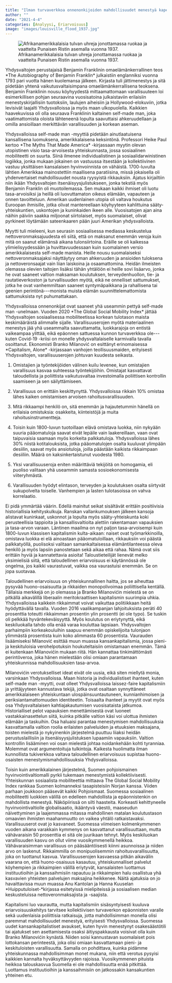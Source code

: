 ```yaml
---
title: "Ilman turvaverkkoa onnenonkijoiden mahdollisuudet menestyä kapenevat"
author: ""
date: "2021-4-4"
categories: [Analyysi, Eriarvoisuus]
image: "images/louisville_flood_1937.jpg"
---
```


![Afrikanamerikkalaisia tulvan uhreja jonottamassa ruokaa ja vaatteita Punaisen Ristin asemalla vuonna 1937.](images/louisville_flood_1937.jpg){fig-align="center"}

Yhdysvaltojen perustajaisä Benjamin Franklinin omaelämänkerrallinen teos \*The Autobiography of Benjamin Franklin\* julkaistiin englanniksi vuonna 1793 pari vuotta hänen kuolemansa jälkeen. Kirjasta tuli jättimenestys ja sitä pidetään yhtenä vaikutusvaltaisimpana omaelämänkerrallisena teoksena. Benjamin Franklinin nousu köyhyydestä mittaamattomaan varallisuuteen loi esimerkillisen pohjan seuraavina vuosisatoina julkaistaviin erilaisiin menestyskirjallisiin tuotoksiin, laulujen aiheisiin ja Hollywood-elokuviin, jotka levisivät laajalti Yhdysvalloissa ja myös maan ulkopuolella. Kaikkien haavekuvissa oli olla seuraava Franklinin kaltainen self-made man, joka vaatimattomista oloista lähteneenä lopulta saavuttaisi ahkeruudellaan ja omilla ansioillaan merkittävän varallisuuden ja korkean aseman.

Yhdysvalloissa self-made man -myyttiä pidetään ainutlaatuisena kansallisena luomuksena, amerikkalaisena keksintönä. Professori Heike Paul kertoo \*The Myths That Made America\* -kirjassaan myytin olevan utopistinen visio tasa-arvoisesta yhteiskunnasta, jossa sosiaalinen mobiliteetti on suurta. Siinä ilmenee individualistinen ja sosiaalidarwinistinen logiikka, jonka mukaan jokainen on vastuussa itsestään ja kollektiivinen vastuu yksittäisen kansalaisen hyvinvoinnista on vähäistä. 1700-luvulta lähtien Amerikkaa mainostettiin maallisena paratiisina, missä jokaisella oli yhdenvertaiset mahdollisuudet nousta ryysyistä rikkauksiin. Ajatus kirjailtiin niin ikään Yhdysvaltojen itsenäisyysjulistukseen, jonka tekstiä myös Benjamin Franklin oli muotoilemassa. Sen mukaan kaikki ihmiset oli luotu tasa-arvoisiksi ja heillä oli luovuttamaton oikeus elämään, vapauteen ja onnen tavoitteluun. Amerikan uudenlainen utopia oli valtava houkutus Euroopan ihmisille, jotka olivat mantereellaan köyhyyteen kahlittuina sääty-yhteiskuntien, uskontojen ja kuninkaiden ikeen alle. Vuosisatojen ajan aina näihin päiviin saakka miljoonat siirtolaiset, myös suomalaiset, olivat pyrkineet löytämään sateenkaaren pään juuri Amerikan yhdysvalloista.

Myytti tuli mieleeni, kun seurasin sosiaalisessa mediassa keskustelua nettoveronmaksajuudesta eli siitä, että on maksanut enemmän veroja kuin mitä on saanut elämänsä aikana tulonsiirtoina. Eräille se oli kaikessa ylimielisyydessään ja huvittavuudessaan kuin suomalainen versio amerikkalaisesta self-made manista. Heille nousu suomalaiseksi nettoveronmaksajaksi näyttäytyy oman ahkeruuden ja ansioiden tuloksena ja nettoveronsaajat vain liian laiskoina ja osaamattomina. Heidän ilmeisten olemassa olevien taitojen lisäksi tähän yhtälöön ei heille sovi lisäarvo, jonka he ovat saaneet valtion maksaman koulutuksen, terveydenhuollon, tie- ja rautatieverkoston ja turvallisuuden myötä, eikä ne onnelliset sattumukset, jotka he ovat vanhemmiltaan saaneet syntymäpaikkana ja rahallisena tai geenien perintönä\-\--monista muista elämän suunnittelemattomista sattumuksista nyt puhumattakaan.

Yhdysvalloissa onnenonkijat ovat saaneet yhä useammin pettyä self-made man -unelmaan. Vuoden 2020 \*The Global Social Mobility Index\* jättää Yhdysvaltojen sosiaalisessa mobiliteetissa korkean tulotason maista keskimääräistä alimmalle sijalle. Varallisuuserojen myötä materiaalinen menestys jää yhä useammalta saavuttamatta, luokkarajoja on entistä vaikeampaa ylittää, eikä epäonnen sattuessa kunnon turvaverkkoa ole\-\--kuten Covid-19 -kriisi on monelle yhdysvaltalaiselle karmivalla tavalla osoittanut. Ekonomisti Branko Milanović on esittänyt erinomaisessa \*Capitalism, Alone\* -kirjassaan vanhojen teollisuusmaiden, erityisesti Yhdysvaltojen, varallisuuserojen johtuvan kuudesta seikasta.

1.  Omistajien ja työntekijöiden välinen kuilu levenee, kun omistajien varallisuus kasvaa suhteessa työntekijöihin. Omistajat kasvattavat taloudellista ja poliittista vaikutusvaltaa investoimalla poliittisen kontrollin saamiseen ja sen säilyttämiseen.

2.  Varallisuus on erittäin keskittynyttä. Yhdysvalloissa rikkain 10% omistaa lähes kaiken omistamisen arvoisen rahoitusvarallisuuden.

3.  Mitä rikkaampi henkilö on, sitä enemmän ja hajautetummin hänellä on erilaisia omistuksia: osakkeita, kiinteistöjä ja muita rahoitusinstrumentteja.

4.  Toisin kuin 1800-luvun tuotoillaan elävä omistava luokka, niin nykyään suuria pääomatuloja saavat eivät lepäile vain laakereillaan, vaan ovat taipuvaisia saamaan myös korkeita palkkatuloja. Yhdysvalloissa lähes 30% niistä kotitalouksista, jotka pääomatulojen osalta kuuluvat ylimpään desiilin, saavat myös ansiotuloja, joilla päästään kaikista rikkaimpaan desiiliin. Määrä on kaksinkertaistunut vuodesta 1980.

5.  Yksi varallisuuseroja eniten määrittäviä tekijöitä on homogamia, eli puoliso valitaan yhä useammin samasta sosioekonomisesta viiteryhmästä.

6.  Varallisuuden hyödyt elintason, terveyden ja koulutuksen osalta siirtyvät sukupolvelta toiselle. Vanhempien ja lasten tulotasoissa on vahva korrelaatio.

Ei pidä ymmärtää väärin. Edellä mainitut seikat sisältävät erittäin positiivisia historiallisia kehityskulkuja. Ranskan vallankumouksen jälkeen kansoja alistavat kuninkaat, uskonnot ja lopulta myös sääty-yhteiskunta koki perusteellisia tappioita ja kansallisvaltioita alettiin rakentamaan vapauksien ja tasa-arvon varaan. Läntinen maailma on nyt paljon tasa-arvoisempi kuin 1800-luvun klassisen kapitalismin kulta-aikaan: naiset ovat työmarkkinoilla, omistava luokka ei elä ainoastaan pääomatuloillaan, rikkauksiin voi päästä palkkatyöllä, puolisoksi valitaan samankaltaisessa elämäntilanteessa oleva henkilö ja myös lapsiin panostetaan sekä aikaa että rahaa. Nämä ovat siis erittäin hyviä ja kannatettavia asioita! Taloustieteilijät lienevät melko yksimielisiä siitä, että taloudellinen eriarvoisuus ei käytännössä ole ongelma, jos kaikki vaurastuvat, vaikka osa vaurastuisi enemmän. Se on jopa suotavaa.

Taloudellinen eriarvoisuus on yhteiskunnallinen haitta, jos se aiheuttaa pysyvää huono-osaisuutta ja rikkaiden monopolivoimaa poliittisella kentällä. Tällaisia merkkejä on jo olemassa ja Branko Milanovićin mielestä se on pitkällä aikavälillä liberaalin meritokraattisen kapitalismin suurimpia uhkia. Yhdysvalloissa kaikkein rikkaimmat voivat vaikuttaa politiikkaan heitä hyödyttävällä tavalla. Vuoden 2016 vaalikampanjan lahjoituksista peräti 40 prosenttia toteutti rikkaimman prosentin ylin prosentti (ei ole typo). Se tuskin oli pelkkää hyväntekeväisyyttä. Myös koulutus on eriytynyttä, eikä keskiluokalla tahdo olla enää varaa kouluttaa lapsiaan. Yhdysvaltojen parhaimpiin korkeakouluihin saapuu enemmän opiskelijoita tulonjaon ylimmästä prosentista kuin koko alimmasta 60 prosentista. Vaurauden lisäämiseksi Milanović esittää muun muassa kansankapitalismia, jossa pieni- ja keskituloisia verohelpotuksin houkuteltaisiin omistamaan enemmän. Tämä ei kuitenkaan Milanovićin mukaan riitä. Hän kannattaa tinkimättömästi perintöveroa, joka hänen mielestään olisi omiaan parantamaan yhteiskunnissa mahdollisuuksien tasa-arvoa.

Milanovićin verotukselliset ideat eivät ole uusia, eikä siten miellytä monia, varsinkaan Yhdysvalloissa. Maan historia ja individualistiset ihanteet, kuten self-made man -myytti, ovat olleet Yhdysvalloissa laissez-faire kapitalismiin ja yrittäjyyteen kannustava tekijä, jotka ovat osaltaan synnyttäneet amerikkalaiseen yhteiskuntaan ulospäinsuuntautuneen, kunnianhimoisen ja periksiantamattomuuden identiteetin. Toisaalta ihanteet ja myytit ovat myös osa Yhdysvaltalaisen kahtiajakautumisen vuosisataista jatkumoa. Historialliset pelot vapauksien menettämisestä ovat luoneet vastakkainasettelun siitä, kuinka pitkälle valtion käsi voi ulottua ihmisten elämään ja taskuihin. Osa haluaisi parantaa menestymisen mahdollisuuksia kasvattamalla valtion roolia erilaisten palveluiden ja etuuksien maksajana, toisten mielestä jo nykyinenkin järjestelmä puuttuu liiaksi heidän perustuslaillisiin ja itsenäisyysjulistuksen lupaamiin vapauksiin. Valtion kontrollin lisääminen voi osan mielestä johtaa noidankehään kohti tyranniaa. Molemmat ovat argumentoituja tulkintoja. Kaikesta huolimatta ilman kunnollista tukiverkkoa valtava taloudellinen eriarvoisuus supistaa huono-osaisten menestymismahdollisuuksia Yhdysvalloissa.

Toisin kuin amerikkalainen järjestelmä, Suomen pohjoismainen hyvinvointivaltiomalli pyrkii tukemaan menestymistä kollektiivisesti. Yhteiskunnan sosiaalista mobiliteettia mittaava The Global Social Mobility Index rankkaa Suomen kolmanneksi tasapisteisiin Norjan kanssa. Viiden parhaan joukkoon pääsevät kaikki Pohjoismaat. Suomessa sosiaalinen mobiliteetti luokkien välillä on edelleen mahdollista ja epäonnistenkin on mahdollista menestyä. Näköpiirissä on silti haasteita. Korkeasti kehittyneelle hyvinvointivaltiolle globalisaatio, ikääntyvä väestö, maaseudun näivettyminen ja laajemmassa mitassa mahdollinen matalan koulutustason omaavien ihmisten maahanmuutto on vaikea yhtälö ratkaistavaksi. Varallisuuserot ovat jo kasvaneet. Suomessa viimeisen kolmenkymmenen vuoden aikana varakkain kymmenys on kasvattanut varallisuuttaan, mutta vähävaraisin 50 prosenttia ei sitä ole juurikaan tehnyt. Myös keskiluokan varallisuuden kasvu on ollut viime vuosikymmenellä heikkoa. Vähävaraisimman varallisuus on pääsääntöisesti kiinni asunnoissa ja niiden arvo on laskenut. Rikkaimmilla on monipuolisemmin rahoitusvarallisuutta, joka on tuottanut kasvua. Varallisuuserojen kasvaessa pitkän aikavälin vaarana on, että huono-osaisuus kasautuu, yhteiskunnalliset palvelut köyhempien ja rikkaimpien välillä eriytyvät, kansalaisten luottamus instituutioihin ja kanssaihmisiin rapautuu ja rikkaimpien halu osallistua yhä kasvavien yhteisten palvelujen maksajina heikkenee. Näitä ajatuksia on jo havaittavissa muun muassa Anu Kantolan ja Hanna Kuuselan \*Huipputuloiset-\*kirjassa esitetyissä mielipiteissä ja sosiaalisen median keskusteluissa nettoveronmaksajista ja -saajista.

Kapitalismi luo vaurautta, mutta kapitalismiin sisäsyntyisesti kuuluva eriarvoisuuskehitys tarvitsee kollektiivisen turvaverkon epäonnisten varalle sekä uudenlaisia poliittisia ratkaisuja, jotta mahdollisimman monella olisi paremmat mahdollisuudet menestyä, erityisesti Yhdysvalloissa. Suomessa uudet kansankapitalistiset avaukset, kuten hyvin menestynyt osakesäästötili tai ajatukset sen asettamisesta osaksi äitiyspakkausta voisivat olla kuin Branko Milanovićin kynästä. Niiden soisi kannustavan suomalaiset pois lottokansan perinteestä, joka olisi omiaan kasvattamaan pieni- ja keskituloisten varallisuutta. Samalla on pohdittava, kuinka pidämme yhteiskunnassa mahdollisimman monet mukana, niin että verotus pysyisi kaikkien kannalta hyväksyttävyyden rajoissa. Vuosikymmenen pituista heikkoa talouskasvua Suomella ei ole mahdollisuutta enää pitkittää. Luottamus instituutioihin ja kanssaihmisiin on jatkossakin kansakuntien yhteinen etu.
